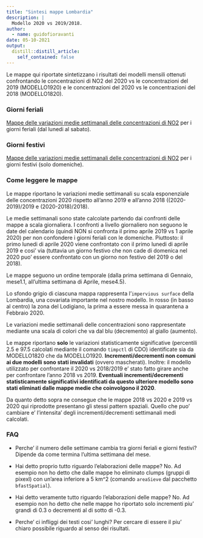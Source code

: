 ```yaml
---
title: "Sintesi mappe Lombardia"
description: |
  Modello 2020 vs 2019/2018.
author:
  - name: guidofioravanti
date: 05-10-2021
output:
  distill::distill_article:
    self_contained: false
---
```


Le mappe qui riportate sintetizzano i risultati dei modelli mensili ottenuti confrontando le concentrazioni di NO2 del 2020 vs le concentrazioni del 2019 (MODELLO1920) e le concentrazioni del 2020 vs le concentrazioni del 2018 (MODELLO1820).

### Giorni feriali

<a href="./feriali.html" alt="Mappa giorni feriali" target="_blank">Mappe delle variazioni medie settimanali delle concentrazioni di NO2</a> per i giorni feriali (dal lunedi al sabato).

### Giorni festivi

<a href="./festivi.html" alt="Mappa giorni festivi" target="_blank">Mappe delle variazioni medie settimanali delle concentrazioni di NO2</a> per i giorni festivi (solo domeniche).

### Come leggere le mappe

Le mappe riportano le variazioni medie settimanali su scala esponenziale delle concentrazioni 2020 rispetto all'anno 2019 e all'anno 2018 ((2020-2019)/2019 e (2020-2018)/2018). 

Le medie settimanali sono state calcolate partendo dai confronti delle mappe a scala giornaliera. I confronti a livello giornaliero non seguono le date del calendario (quindi NON si confronta il primo aprile 2019 vs 1 aprile 2020) per non confondere i giorni feriali con le domeniche. Piuttosto: il primo lunedi di aprile 2020 viene confrontato con il primo lunedi di aprile 2019 e cosi' via (tuttavia un giorno festivo che non cade di domenica nel 2020 puo' essere confrontato con un giorno non festivo del 2019 o del 2018).

Le mappe seguono un ordine temporale (dalla prima settimana di Gennaio, mese1.1, all'ultima settimana di Aprile, mese4.5).

Lo sfondo grigio di ciascuna mappa rappresenta l'`impervious surface` della Lombardia, una covariata importante nel nostro modello. In rosso (in basso al centro) la zona del Lodigiano, la prima a essere messa in quarantena a Febbraio 2020.

Le variazioni medie settimanali delle concentrazioni sono rappresentate mediante una scala di colori che va dal blu (decremento) al giallo (aumento).

Le mappe riportano <strong>solo</strong> le variazioni statisticamente significative (percentili 2.5 e 97.5 calcolati mediante il comando `timpctl` di CDO) identificate sia da MODELLO1820 che da MODELLO1920. <strong>Incrementi/decrementi non comuni ai due modelli sono stati invalidati</strong> (ovvero mascherati). Inoltre: il modello utilizzato per confrontare il 2020 vs 2018/2019 e' stato fatto girare anche per confrontare l'anno 2018 vs 2019. <strong>Eventuali incrementi/decrementi statisticamente significativi identificati da questo ulteriore modello sono stati eliminati dalle mappe medie che coinvolgono il 2020</strong>.

Da quanto detto sopra ne consegue che le mappe 2018 vs 2020 e 2019 vs 2020 qui riprodotte presentano gli stessi pattern spaziali. Quello che puo' cambiare e' l'intensita' degli incrementi/decrementi settimanali medi calcolati.

### FAQ

- Perche' il numero delle settimane cambia tra giorni feriali e giorni festivi? Dipende da come termina l'ultima settimana del mese.

- Hai detto proprio tutto riguardo l'elaborazioni delle mappe? No. Ad esempio non ho detto che dalle mappe ho eliminato clumps (gruppi di pixexl) con un'area inferiore a 5 km^2 (comando `areaSieve` dal pacchetto `bfastSpatial`).

- Hai detto veramente tutto riguardo l'elaborazioni delle mappe? No. Ad esempio non ho detto che nelle mappe ho riportato solo incrementi piu' grandi di 0.3 o decrementi al di sotto di -0.3.

- Perche' ci infliggi dei testi cosi' lunghi? Per cercare di essere il piu' chiaro possibile riguardo al senso dei risultati.


